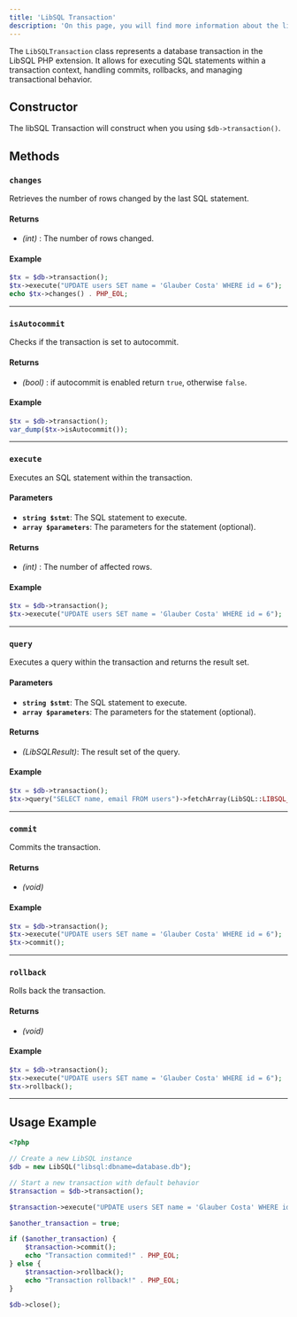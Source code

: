 ```yaml
---
title: 'LibSQL Transaction'
description: 'On this page, you will find more information about the libSQL Transaction and available functions.'
---
```


The `LibSQLTransaction` class represents a database transaction in the LibSQL PHP extension. It allows for executing SQL statements within a transaction context, handling commits, rollbacks, and managing transactional behavior.

## Constructor

The libSQL Transaction will construct when you using `$db->transaction()`.

## Methods

### `changes`

Retrieves the number of rows changed by the last SQL statement.

#### **Returns**  
- *(int)* : The number of rows changed.  

#### **Example**  
```php
$tx = $db->transaction();
$tx->execute("UPDATE users SET name = 'Glauber Costa' WHERE id = 6");
echo $tx->changes() . PHP_EOL;
```
---

### `isAutocommit`

Checks if the transaction is set to autocommit.

#### **Returns**  
- *(bool)* : if autocommit is enabled return `true`, otherwise `false`.

#### **Example**  
```php
$tx = $db->transaction();
var_dump($tx->isAutocommit());
```
---

### `execute`

Executes an SQL statement within the transaction.

#### **Parameters**  
- **`string $stmt`**: The SQL statement to execute.
- **`array $parameters`**: The parameters for the statement (optional).

#### **Returns**  
- *(int)* : The number of affected rows.

#### **Example**  
```php
$tx = $db->transaction();
$tx->execute("UPDATE users SET name = 'Glauber Costa' WHERE id = 6");
```
---

### `query`

Executes a query within the transaction and returns the result set.

#### **Parameters**  
- **`string $stmt`**: The SQL statement to execute.
- **`array $parameters`**: The parameters for the statement (optional).

#### **Returns**  
- *(LibSQLResult)*: The result set of the query.  

#### **Example**  
```php
$tx = $db->transaction();
$tx->query("SELECT name, email FROM users")->fetchArray(LibSQL::LIBSQL_ASSOC);
```
---

### `commit`

Commits the transaction.

#### **Returns**  
- *(void)*

#### **Example**  
```php
$tx = $db->transaction();
$tx->execute("UPDATE users SET name = 'Glauber Costa' WHERE id = 6");
$tx->commit();
```
---

### `rollback`

Rolls back the transaction.

#### **Returns**  
- *(void)*

#### **Example**  
```php
$tx = $db->transaction();
$tx->execute("UPDATE users SET name = 'Glauber Costa' WHERE id = 6");
$tx->rollback();
```
---

## Usage Example

```php
<?php

// Create a new LibSQL instance
$db = new LibSQL("libsql:dbname=database.db");

// Start a new transaction with default behavior
$transaction = $db->transaction();

$transaction->execute("UPDATE users SET name = 'Glauber Costa' WHERE id = 6");

$another_transaction = true;

if ($another_transaction) {
    $transaction->commit();
    echo "Transaction commited!" . PHP_EOL;
} else {
    $transaction->rollback();
    echo "Transaction rollback!" . PHP_EOL;
}

$db->close();
```